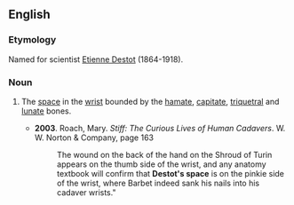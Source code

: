 ==English==
===Etymology===
Named for scientist [[Wikipedia:Etienne Destot|Etienne Destot]] (1864-1918).

===Noun===
{{en-noun|-}}

# {{anatomy}} The [[space]] in the [[wrist]] bounded by the [[hamate]], [[capitate]], [[triquetral]] and [[lunate]] bones.
#*'''2003'''. Roach, Mary. ''Stiff: The Curious Lives of Human Cadavers''. W. W. Norton & Company, page 163
#*:The wound on the back of the hand on the Shroud of Turin appears on the thumb side of the wrist, and any anatomy textbook will confirm that '''Destot's space''' is on the pinkie side of the wrist, where Barbet indeed sank his nails into his cadaver wrists."